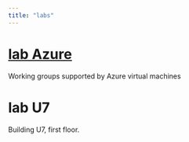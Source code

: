 ```yaml
---
title: "labs"
---
```


# [lab Azure](azure.html)

Working groups supported by Azure virtual machines


# lab U7

Building U7, first floor. 






